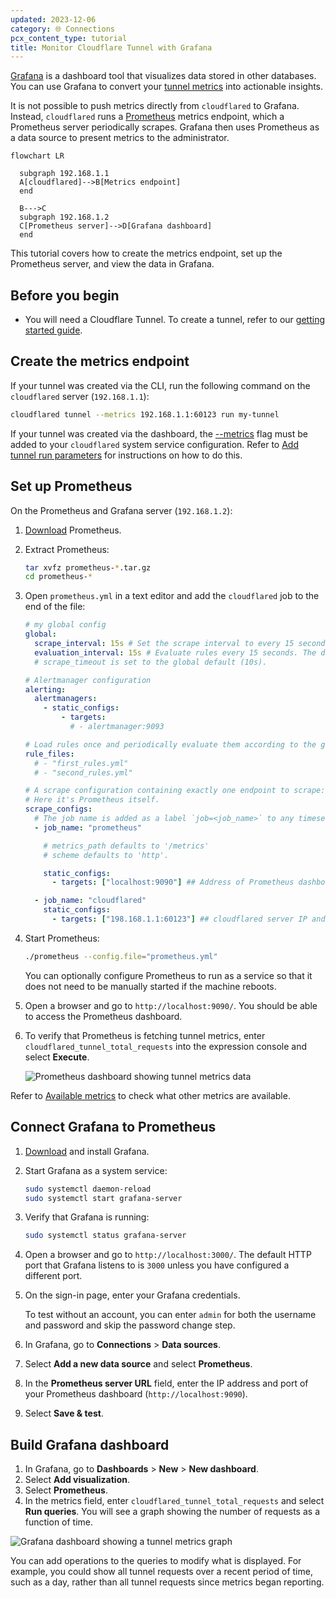 ```yaml
---
updated: 2023-12-06
category: 🌐 Connections
pcx_content_type: tutorial
title: Monitor Cloudflare Tunnel with Grafana
---
```


[Grafana](https://grafana.com/) is a dashboard tool that visualizes data stored in other databases. You can use Grafana to convert your [tunnel metrics](/cloudflare-one/connections/connect-networks/monitor-tunnels/metrics/) into actionable insights.

It is not possible to push metrics directly from `cloudflared` to Grafana. Instead, `cloudflared` runs a [Prometheus](https://prometheus.io) metrics endpoint, which a Prometheus server periodically scrapes. Grafana then uses Prometheus as a data source to present metrics to the administrator.

```mermaid
flowchart LR

  subgraph 192.168.1.1
  A[cloudflared]-->B[Metrics endpoint]
  end

  B--->C
  subgraph 192.168.1.2
  C[Prometheus server]-->D[Grafana dashboard]
  end
```

This tutorial covers how to create the metrics endpoint, set up the Prometheus server, and view the data in Grafana.

## Before you begin

- You will need a Cloudflare Tunnel. To create a tunnel, refer to our [getting started guide](/cloudflare-one/connections/connect-networks/get-started/).

## Create the metrics endpoint

If your tunnel was created via the CLI, run the following command on the `cloudflared` server (`192.168.1.1`):

```sh
cloudflared tunnel --metrics 192.168.1.1:60123 run my-tunnel
```

If your tunnel was created via the dashboard, the [--metrics](/cloudflare-one/connections/connect-networks/configure-tunnels/tunnel-run-parameters/#metrics) flag must be added to your `cloudflared` system service configuration. Refer to [Add tunnel run parameters](/cloudflare-one/connections/connect-networks/configure-tunnels/remote-management/#add-tunnel-run-parameters) for instructions on how to do this.

## Set up Prometheus

On the Prometheus and Grafana server (`192.168.1.2`):

1. [Download](https://prometheus.io/download/) Prometheus.

2. Extract Prometheus:

   ```sh
   tar xvfz prometheus-*.tar.gz
   cd prometheus-*
   ```

3. Open `prometheus.yml` in a text editor and add the `cloudflared` job to the end of the file:

   ```yml null {31-33}
   # my global config
   global:
     scrape_interval: 15s # Set the scrape interval to every 15 seconds. Default is every 1 minute.
     evaluation_interval: 15s # Evaluate rules every 15 seconds. The default is every 1 minute.
     # scrape_timeout is set to the global default (10s).

   # Alertmanager configuration
   alerting:
     alertmanagers:
       - static_configs:
           - targets:
             # - alertmanager:9093

   # Load rules once and periodically evaluate them according to the global 'evaluation_interval'.
   rule_files:
     # - "first_rules.yml"
     # - "second_rules.yml"

   # A scrape configuration containing exactly one endpoint to scrape:
   # Here it's Prometheus itself.
   scrape_configs:
     # The job name is added as a label `job=<job_name>` to any timeseries scraped from this config.
     - job_name: "prometheus"

       # metrics_path defaults to '/metrics'
       # scheme defaults to 'http'.

       static_configs:
         - targets: ["localhost:9090"] ## Address of Prometheus dashboard

     - job_name: "cloudflared"
       static_configs:
         - targets: ["198.168.1.1:60123"] ## cloudflared server IP and the --metrics port configured for the tunnel
   ```

4. Start Prometheus:

   ```sh
   ./prometheus --config.file="prometheus.yml"
   ```

   You can optionally configure Prometheus to run as a service so that it does not need to be manually started if the machine reboots.

5. Open a browser and go to `http://localhost:9090/`. You should be able to access the Prometheus dashboard.

6. To verify that Prometheus is fetching tunnel metrics, enter `cloudflared_tunnel_total_requests` into the expression console and select **Execute**.

   ![Prometheus dashboard showing tunnel metrics data](~/assets/images/cloudflare-one/secure-origin-connections/monitor-tunnels/Prometheus-dashboard.png)

Refer to [Available metrics](/cloudflare-one/connections/connect-networks/monitor-tunnels/metrics/#available-metrics) to check what other metrics are available.

## Connect Grafana to Prometheus

1. [Download](https://grafana.com/grafana/download) and install Grafana.

2. Start Grafana as a system service:

   ```sh
   sudo systemctl daemon-reload
   sudo systemctl start grafana-server
   ```

3. Verify that Grafana is running:

   ```sh
   sudo systemctl status grafana-server
   ```

4. Open a browser and go to `http://localhost:3000/`. The default HTTP port that Grafana listens to is `3000` unless you have configured a different port.

5. On the sign-in page, enter your Grafana credentials.

   To test without an account, you can enter `admin` for both the username and password and skip the password change step.

6. In Grafana, go to **Connections** > **Data sources**.

7. Select **Add a new data source** and select **Prometheus**.

8. In the **Prometheus server URL** field, enter the IP address and port of your Prometheus dashboard (`http://localhost:9090`).

9. Select **Save & test**.

## Build Grafana dashboard

1. In Grafana, go to **Dashboards** > **New** > **New dashboard**.
2. Select **Add visualization**.
3. Select **Prometheus**.
4. In the metrics field, enter `cloudflared_tunnel_total_requests` and select **Run queries**. You will see a graph showing the number of requests as a function of time.

![Grafana dashboard showing a tunnel metrics graph](~/assets/images/cloudflare-one/secure-origin-connections/monitor-tunnels/Grafana-dashboard.png)

You can add operations to the queries to modify what is displayed. For example, you could show all tunnel requests over a recent period of time, such as a day, rather than all tunnel requests since metrics began reporting.
